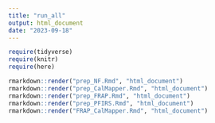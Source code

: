 ```yaml
---
title: "run_all"
output: html_document
date: "2023-09-18"
---
```



```r
require(tidyverse)
require(knitr)
require(here)
```

```r
rmarkdown::render("prep_NF.Rmd", "html_document")
rmarkdown::render("prep_CalMapper.Rmd", "html_document")
rmarkdown::render("prep_FRAP.Rmd", "html_document")
rmarkdown::render("prep_PFIRS.Rmd", "html_document")
rmarkdown::render("FRAP_CalMapper.Rmd", "html_document")
```

